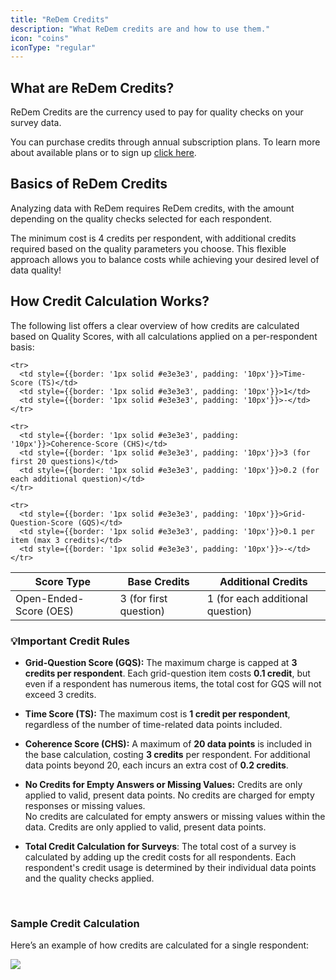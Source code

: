 ```yaml
---
title: "ReDem Credits"
description: "What ReDem credits are and how to use them."
icon: "coins"
iconType: "regular"
---
```


## What are ReDem Credits?

ReDem Credits are the currency used to pay for quality checks on your survey data.

You can purchase credits through annual subscription plans. To learn more about available plans or to sign up [click here](https://redem.io/pricing/).

## Basics of ReDem Credits

Analyzing data with ReDem requires ReDem credits, with the amount depending on the quality checks selected for each respondent.

The minimum cost is 4 credits per respondent, with additional credits required based on the quality parameters you choose. This flexible approach allows you to balance costs while achieving your desired level of data quality!

## How Credit Calculation Works?

The following list offers a clear overview of how credits are calculated based on Quality Scores, with all calculations applied on a per-respondent basis:

<table>
  <thead>
    <tr>
      <th style={{border: '1px solid #e3e3e3', padding: '10px', backgroundColor: '#F0F0F0', textAlign: 'left'}}>Score Type</th>
      <th style={{border: '1px solid #e3e3e3', padding: '10px', backgroundColor: '#F0F0F0', textAlign: 'left'}}>Base Credits</th>
      <th style={{border: '1px solid #e3e3e3', padding: '10px', backgroundColor: '#F0F0F0', textAlign: 'left'}}>Additional Credits</th>
    </tr>
  </thead>

  <tbody>
    <tr>
      <td style={{border: '1px solid #e3e3e3', padding: '10px'}}>Open-Ended-Score (OES)</td>
      <td style={{border: '1px solid #e3e3e3', padding: '10px'}}>3 (for first question)</td>
      <td style={{border: '1px solid #e3e3e3', padding: '10px'}}>1 (for each additional question)</td>
    </tr>

    <tr>
      <td style={{border: '1px solid #e3e3e3', padding: '10px'}}>Time-Score (TS)</td>
      <td style={{border: '1px solid #e3e3e3', padding: '10px'}}>1</td>
      <td style={{border: '1px solid #e3e3e3', padding: '10px'}}>-</td>
    </tr>

    <tr>
      <td style={{border: '1px solid #e3e3e3', padding: '10px'}}>Coherence-Score (CHS)</td>
      <td style={{border: '1px solid #e3e3e3', padding: '10px'}}>3 (for first 20 questions)</td>
      <td style={{border: '1px solid #e3e3e3', padding: '10px'}}>0.2 (for each additional question)</td>
    </tr>

    <tr>
      <td style={{border: '1px solid #e3e3e3', padding: '10px'}}>Grid-Question-Score (GQS)</td>
      <td style={{border: '1px solid #e3e3e3', padding: '10px'}}>0.1 per item (max 3 credits)</td>
      <td style={{border: '1px solid #e3e3e3', padding: '10px'}}>-</td>
    </tr>
  </tbody>
</table>

### 💡Important Credit Rules

* **Grid-Question Score (GQS):** The maximum charge is capped at **3 credits per respondent**. Each grid-question item costs **0.1 credit**, but even if a respondent has numerous items, the total cost for GQS will not exceed 3 credits.

* **Time Score (TS):** The maximum cost is **1 credit per respondent**, regardless of the number of time-related data points included.

* **Coherence Score (CHS):** A maximum of **20 data points** is included in the base calculation, costing **3 credits** per respondent. For additional data points beyond 20, each incurs an extra cost of **0.2 credits**.

* **No Credits for Empty Answers or Missing Values:** Credits are only applied to valid, present data points. No credits are charged for empty responses or missing values.<br />
  No credits are calculated for empty answers or missing values within the data. Credits are only applied to valid, present data points.

* **Total Credit Calculation for Surveys**: The total cost of a survey is calculated by adding up the credit costs for all respondents. Each respondent's credit usage is determined by their individual data points and the quality checks applied.<br />


<br />

### Sample Credit Calculation

Here’s an example of how credits are calculated for a single respondent:

<img classname="block dark:hidden" src="/images/Credit-Calculation-Example-Light.png" />